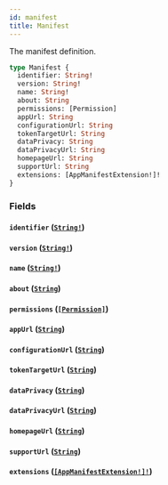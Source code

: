 ```yaml
---
id: manifest
title: Manifest
---
```


The manifest definition.

```graphql
type Manifest {
  identifier: String!
  version: String!
  name: String!
  about: String
  permissions: [Permission]
  appUrl: String
  configurationUrl: String
  tokenTargetUrl: String
  dataPrivacy: String
  dataPrivacyUrl: String
  homepageUrl: String
  supportUrl: String
  extensions: [AppManifestExtension!]!
}
```

### Fields

#### `identifier` ([`String!`](/docs/developer/api-reference/scalars/string))

#### `version` ([`String!`](/docs/developer/api-reference/scalars/string))

#### `name` ([`String!`](/docs/developer/api-reference/scalars/string))

#### `about` ([`String`](/docs/developer/api-reference/scalars/string))

#### `permissions` ([`[Permission]`](/docs/developer/api-reference/objects/permission))

#### `appUrl` ([`String`](/docs/developer/api-reference/scalars/string))

#### `configurationUrl` ([`String`](/docs/developer/api-reference/scalars/string))

#### `tokenTargetUrl` ([`String`](/docs/developer/api-reference/scalars/string))

#### `dataPrivacy` ([`String`](/docs/developer/api-reference/scalars/string))

#### `dataPrivacyUrl` ([`String`](/docs/developer/api-reference/scalars/string))

#### `homepageUrl` ([`String`](/docs/developer/api-reference/scalars/string))

#### `supportUrl` ([`String`](/docs/developer/api-reference/scalars/string))

#### `extensions` ([`[AppManifestExtension!]!`](/docs/developer/api-reference/objects/app-manifest-extension))
